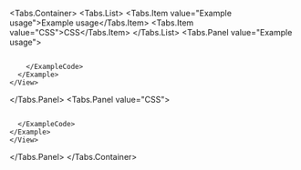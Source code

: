 
<Tabs.Container>
  <Tabs.List>
    <Tabs.Item value="Example usage">Example usage</Tabs.Item>
    <Tabs.Item value="CSS">CSS</Tabs.Item>
  </Tabs.List>
  <Tabs.Panel value="Example usage">
    <View marginTop="var(--amplify-space-large)">
      <Example>
        <LineHeightsExample  />
        <ExampleCode>
```tsx file=./examples/LineHeightsExample.tsx

```
        </ExampleCode>
      </Example>
    </View>
  </Tabs.Panel>
  <Tabs.Panel value="CSS">
    <View marginTop="var(--amplify-space-large)">
    <Example>
      <ExampleCode>
```css file=./examples/LineHeightsExample.css

```
      </ExampleCode>
    </Example>
    </View>
  </Tabs.Panel>
</Tabs.Container>
